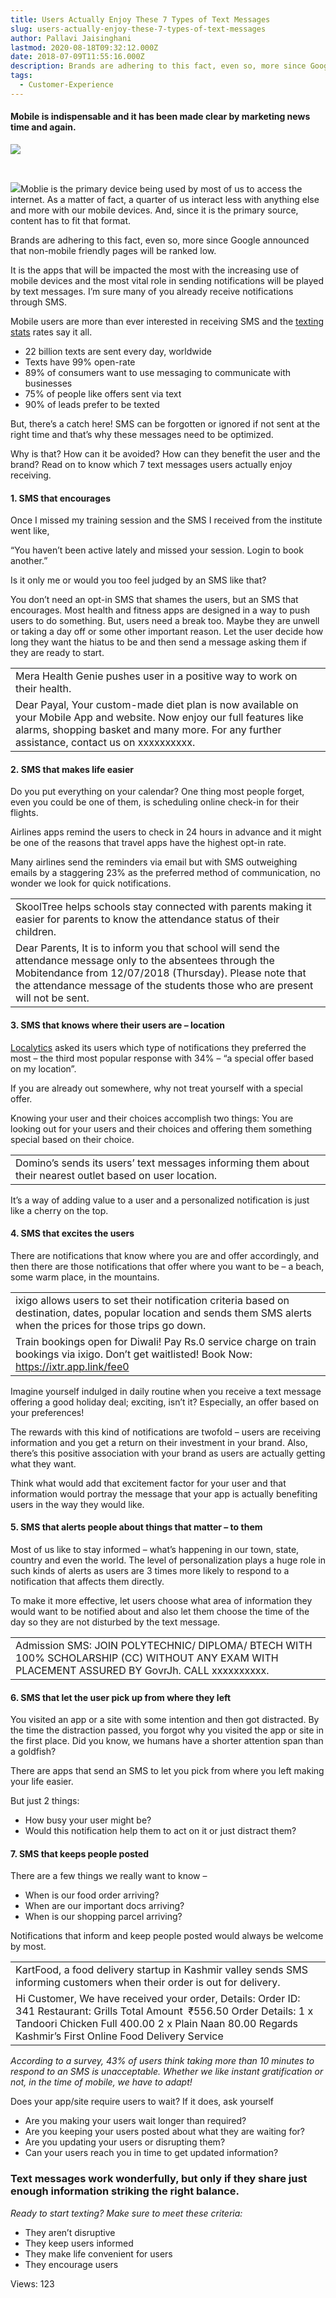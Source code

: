 ```yaml
---
title: Users Actually Enjoy These 7 Types of Text Messages
slug: users-actually-enjoy-these-7-types-of-text-messages
author: Pallavi Jaisinghani
lastmod: 2020-08-18T09:32:12.000Z
date: 2018-07-09T11:55:16.000Z
description: Brands are adhering to this fact, even so, more since Google announced that non-mobile friendly pages will be ranked low.It is the apps that will be impacted the most with the increasing use of mobile devices and the most vital role in sending notifications will be played by
tags:
  - Customer-Experience
---
```


#### **Mobile is indispensable and it has been made clear by marketing news time and again.**


![](https://images-msg91.s3.ap-south-1.amazonaws.com/content/images/wordpress//2018/07/160126163510-shine-text-screen-in-hand-780x439-jpg-780×439--300x171.png)


 


![](http://localhost:8888/wp-content/uploads/2018/07/160126163510-shine-text-screen-in-hand-780x439-jpg-780×439--300x171.png)Moblie is the primary device being used by most of us to access the internet. As a matter of fact, a quarter of us interact less with anything else and more with our mobile devices. And, since it is the primary source, content has to fit that format.


Brands are adhering to this fact, even so, more since Google announced that non-mobile friendly pages will be ranked low.


It is the apps that will be impacted the most with the increasing use of mobile devices and the most vital role in sending notifications will be played by text messages. I’m sure many of you already receive notifications through SMS. 


Mobile users are more than ever interested in receiving SMS and the [texting stats](https://www.textrequest.com/blog/texting-statistics-answer-questions/) rates say it all.


* 22 billion texts are sent every day, worldwide
* Texts have 99% open-rate
* 89% of consumers want to use messaging to communicate with businesses
* 75% of people like offers sent via text
* 90% of leads prefer to be texted


But, there’s a catch here! SMS can be forgotten or ignored if not sent at the right time and that’s why these messages need to be optimized.


Why is that? How can it be avoided? How can they benefit the user and the brand? Read on to know which 7 text messages users actually enjoy receiving.


#### **1. SMS that encourages**


Once I missed my training session and the SMS I received from the institute went like, 


“You haven’t been active lately and missed your session. Login to book another.”


Is it only me or would you too feel judged by an SMS like that?


You don’t need an opt-in SMS that shames the users, but an SMS that encourages. Most health and fitness apps are designed in a way to push users to do something. But, users need a break too. Maybe they are unwell or taking a day off or some other important reason. Let the user decide how long they want the hiatus to be and then send a message asking them if they are ready to start.




|  |
| --- |
| Mera Health Genie pushes user in a positive way to work on their health.
Dear Payal, Your custom-made diet plan is now available on your Mobile App and website. Now enjoy our full features like alarms, shopping basket and many more. For any further assistance, contact us on xxxxxxxxxx. |


#### 2. **SMS that makes life easier**


Do you put everything on your calendar? One thing most people forget, even you could be one of them, is scheduling online check-in for their flights.


Airlines apps remind the users to check in 24 hours in advance and it might be one of the reasons that travel apps have the highest opt-in rate.


Many airlines send the reminders via email but with SMS outweighing emails by a staggering 23% as the preferred method of communication, no wonder we look for quick notifications.




|  |
| --- |
| SkoolTree helps schools stay connected with parents making it easier for parents to know the attendance status of their children.
Dear Parents, It is to inform you that school will send the attendance message only to the absentees through the Mobitendance from 12/07/2018 (Thursday). Please note that the attendance message of the students those who are present will not be sent. |


#### **3. SMS that knows where their users are – location**


[Localytics](https://info.localytics.com/blog/the-inside-view-how-consumers-really-feel-about-push-notifications) asked its users which type of notifications they preferred the most – the third most popular response with 34% – “a special offer based on my location”.  


If you are already out somewhere, why not treat yourself with a special offer.


Knowing your user and their choices accomplish two things: You are looking out for your users and their choices and offering them something special based on their choice.




|  |
| --- |
| Domino’s sends its users’ text messages informing them about their nearest outlet based on user location. |


It’s a way of adding value to a user and a personalized notification is just like a cherry on the top.


#### **4. SMS that excites the users**


There are notifications that know where you are and offer accordingly, and then there are those notifications that offer where you want to be – a beach, some warm place, in the mountains.




|  |
| --- |
| ixigo allows users to set their notification criteria based on destination, dates, popular location and sends them SMS alerts when the prices for those trips go down.
Train bookings open for Diwali! Pay Rs.0 service charge on train bookings via ixigo. Don’t get waitlisted! Book Now: https://ixtr.app.link/fee0 |


Imagine yourself indulged in daily routine when you receive a text message offering a good holiday deal; exciting, isn’t it? Especially, an offer based on your preferences!


The rewards with this kind of notifications are twofold – users are receiving information and you get a return on their investment in your brand. Also, there’s this positive association with your brand as users are actually getting what they want.


Think what would add that excitement factor for your user and that information would portray the message that your app is actually benefiting users in the way they would like.


#### **5. SMS that alerts people about things that matter – to them**


Most of us like to stay informed – what’s happening in our town, state, country and even the world. The level of personalization plays a huge role in such kinds of alerts as users are 3 times more likely to respond to a notification that affects them directly.


To make it more effective, let users choose what area of information they would want to be notified about and also let them choose the time of the day so they are not disturbed by the text message.




|  |
| --- |
| Admission SMS: JOIN POLYTECHNIC/ DIPLOMA/ BTECH WITH 100% SCHOLARSHIP (CC) WITHOUT ANY EXAM WITH PLACEMENT ASSURED BY GovrJh. CALL xxxxxxxxxx. |


#### **6. SMS that let the user pick up from where they left**


You visited an app or a site with some intention and then got distracted. By the time the distraction passed, you forgot why you visited the app or site in the first place. Did you know, we humans have a shorter attention span than a goldfish?


There are apps that send an SMS to let you pick from where you left making your life easier. 


But just 2 things:


* How busy your user might be?
* Would this notification help them to act on it or just distract them?


#### **7. SMS that keeps people posted**


There are a few things we really want to know –


* When is our food order arriving?
* When are our important docs arriving?
* When is our shopping parcel arriving?


Notifications that inform and keep people posted would always be welcome by most.




|  |
| --- |
| KartFood, a food delivery startup in Kashmir valley sends SMS informing customers when their order is out for delivery.
Hi Customer, We have received your order, Details: Order ID: 341 Restaurant: Grills Total Amount  ₹556.50 Order Details: 1 x Tandoori Chicken Full 400.00 2 x Plain Naan 80.00 Regards Kashmir’s First Online Food Delivery Service |


*According to a survey, 43% of users think taking more than 10 minutes to respond to an SMS is unacceptable. Whether we like instant gratification or not, in the time of mobile, we have to adapt!*


Does your app/site require users to wait? If it does, ask yourself


* Are you making your users wait longer than required?
* Are you keeping your users posted about what they are waiting for?
* Are you updating your users or disrupting them?
* Can your users reach you in time to get updated information?


### **Text messages work wonderfully, but only if they share just enough information striking the right balance.**


*Ready to start texting? Make sure to meet these criteria:*


* They aren’t disruptive
* They keep users informed
* They make life convenient for users
* They encourage users


 Views: 123


